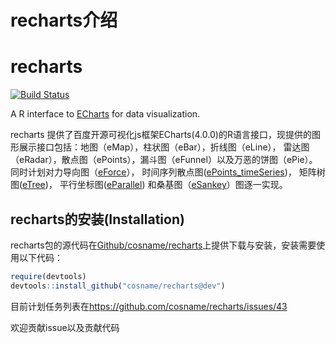 # recharts介绍 {#intro}


recharts
========
[![Build Status](https://travis-ci.org/cosname/recharts.png)](https://travis-ci.org/cosname/recharts)

A R interface to [ECharts](https://github.com/ecomfe/echarts) for data visualization.

recharts 提供了百度开源可视化js框架ECharts(4.0.0)的R语言接口，现提供的图形展示接口包括：地图（eMap），柱状图（eBar），折线图（eLine），
雷达图（eRadar），散点图（ePoints），漏斗图（eFunnel）以及万恶的饼图（ePie）。
同时计划对力导向图（[eForce](http://echarts.baidu.com/demo.html#graph-force)），
时间序列散点图([ePoints_timeSeries](http://echarts.baidu.com/demo.html#graph-life-expectancy))，
矩阵树图([eTree](http://echarts.baidu.com/demo.html#treemap-disk))，
平行坐标图([eParallel](http://echarts.baidu.com/demo.html#parallel-aqi))
和桑基图（[eSankey](http://echarts.baidu.com/demo.html#sankey-energy)）图逐一实现。

## recharts的安装(Installation)
recharts包的源代码在[Github/cosname/recharts](https://github.com/cosname/recharts)上提供下载与安装，安装需要使用以下代码：

```r
require(devtools)
devtools::install_github("cosname/recharts@dev")
```


目前计划任务列表在[https://github.com/cosname/recharts/issues/43](https://github.com/cosname/recharts/issues/43)

欢迎贡献issue以及贡献代码


